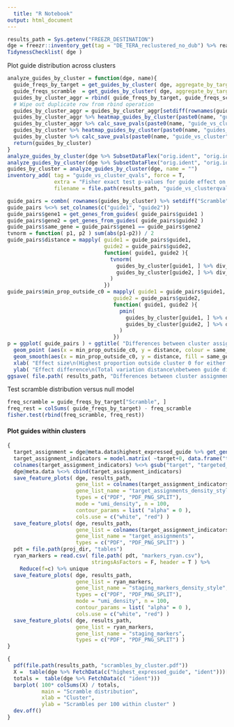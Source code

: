 ```yaml
---
  title: "R Notebook"
output: html_document
---
```

  
  
  
```r
results_path = Sys.getenv("FREEZR_DESTINATION")
dge = freezr::inventory_get(tag = "DE_TERA_reclustered_no_dub") %>% readRDS
TidynessChecklist( dge ) 
```

Plot guide distribution across clusters

```r
analyze_guides_by_cluster = function(dge, name){
  guide_freqs_by_target = get_guides_by_cluster( dge, aggregate_by_target = T, skip = GUIDES_BLACKLIST )
  guide_freqs_scramble  = get_guides_by_cluster( dge, aggregate_by_target = F, skip = c(GUIDES_TRT, GUIDES_BLACKLIST ) )
  guides_by_cluster_aggr = rbind( guide_freqs_by_target, guide_freqs_scramble )
  # Wipe out duplicate row from rbind operation
  guides_by_cluster_aggr = guides_by_cluster_aggr[setdiff(rownames(guides_by_cluster_aggr), "Scramble1"), ]
  guides_by_cluster_aggr %>% heatmap_guides_by_cluster(paste0(name, "guides_by_cluster_aggr.pdf"), desired_order = 0:3)
  guides_by_cluster_aggr %>% calc_save_pvals(paste0(name, "guide_vs_cluster_aggr")) -> x
  guides_by_cluster %>% heatmap_guides_by_cluster(paste0(name, "guides_by_cluster.pdf"), desired_order = 0:3) 
  guides_by_cluster %>% calc_save_pvals(paste0(name, "guide_vs_cluster"))
  return(guides_by_cluster)
}
analyze_guides_by_cluster(dge %>% SubsetDataFlex("orig.ident", "orig.ident %in% 'Terarep1'"), name = "Terarep1" )
analyze_guides_by_cluster(dge %>% SubsetDataFlex("orig.ident", "orig.ident %in% 'Terarep2'"), name = "Terarep2" )
guides_by_cluster = analyze_guides_by_cluster(dge, name = "")
inventory_add( tag = "guide_vs_cluster_qvals", force = T, 
               extra = "Fisher exact test p-values for guide effect on cluster assignment. Jointly FDR adjusted.",
               filename = file.path(results_path, "guide_vs_clusterqvals.tsv") )

guide_pairs = combn( rownames(guides_by_cluster) %>% setdiff("Scramble"), 2 ) %>% t %>% as.data.frame
guide_pairs %<>% set_colnames(c("guide1", "guide2"))
guide_pairs$gene1 = get_genes_from_guides( guide_pairs$guide1 )
guide_pairs$gene2 = get_genes_from_guides( guide_pairs$guide2 )
guide_pairs$same_gene = guide_pairs$gene1 == guide_pairs$gene2
tvnorm = function( p1, p2 ) sum(abs(p1-p2)) / 2
guide_pairs$distance = mapply( guide1 = guide_pairs$guide1, 
                               guide2 = guide_pairs$guide2, 
                               function( guide1, guide2 ){
                                 tvnorm(
                                   guides_by_cluster[guide1, ] %>% div_by_sum,
                                   guides_by_cluster[guide2, ] %>% div_by_sum
                                 )
                               }) 
guide_pairs$min_prop_outside_c0 = mapply( guide1 = guide_pairs$guide1, 
                                  guide2 = guide_pairs$guide2, 
                                  function( guide1, guide2 ){
                                    pmin(
                                      guides_by_cluster[guide1, ] %>% div_by_sum %>% extract2(1) %>% subtract(1, .),
                                      guides_by_cluster[guide2, ] %>% div_by_sum %>% extract2(1) %>% subtract(1, .)
                                    )
                                  }) 
p = ggplot( guide_pairs ) + ggtitle( "Differences between cluster assignments of guides" ) +
  geom_point (aes(x = min_prop_outside_c0, y = distance, colour = same_gene, alpha = same_gene)) + 
  geom_smooth(aes(x = min_prop_outside_c0, y = distance, fill = same_gene), colour = "black") + 
  xlab( "Effect size\n(Highest proportion outside cluster 0 for either guide)") + 
  ylab( "Effect difference\n(Total variation distance\nbetween guide distributions)")
ggsave( file.path( results_path, "Differences between cluster assignments.pdf"), p, width = 8, height = 4 )
```

Test scramble distribution versus null model

```r
freq_scramble = guide_freqs_by_target["Scramble", ]
freq_rest = colSums( guide_freqs_by_target) - freq_scramble
fisher.test(rbind(freq_scramble, freq_rest))
```

#### Plot guides within clusters

```r
{
  target_assignment = dge@meta.data$highest_expressed_guide %>% get_genes_from_guides()
  target_assignment_indicators = model.matrix( ~target+0, data.frame("target" = target_assignment))
  colnames(target_assignment_indicators) %<>% gsub("target", "targeted_locus__", .)
  dge@meta.data %<>% cbind(target_assignment_indicators)
  save_feature_plots( dge, results_path, 
                      gene_list = colnames(target_assignment_indicators), 
                      gene_list_name = "target_assignments_density_style", 
                      types = c("PDF", "PDF_PNG_SPLIT"),
                      mode = "umi_density", n = 100, 
                      contour_params = list( "alpha" = 0 ),
                      cols.use = c("white", "red") )
  save_feature_plots( dge, results_path, 
                      gene_list = colnames(target_assignment_indicators), 
                      gene_list_name = "target_assignments", 
                      types = c("PDF", "PDF_PNG_SPLIT") )
  pdt = file.path(proj_dir, "tables")
  ryan_markers = read.csv( file.path( pdt, "markers_ryan.csv"), 
                           stringsAsFactors = F, header = T ) %>%
    Reduce(f=c) %>% unique
  save_feature_plots( dge, results_path, 
                      gene_list = ryan_markers, 
                      gene_list_name = "staging_markers_density_style", 
                      types = c("PDF", "PDF_PNG_SPLIT"),
                      mode = "umi_density", n = 100,  
                      contour_params = list( "alpha" = 0 ),
                      cols.use = c("white", "red") )
  save_feature_plots( dge, results_path, 
                      gene_list = ryan_markers, 
                      gene_list_name = "staging_markers", 
                      types = c("PDF", "PDF_PNG_SPLIT") )
}
```


```r
{
  pdf(file.path(results_path, "scrambles_by_cluster.pdf"))
  X =  table(dge %>% FetchData(c("highest_expressed_guide", "ident")))[GUIDES_SCRAMBLE[-5], ]
  totals =  table(dge %>% FetchData(c( "ident")))
  barplot( 100* colSums(X) / totals,
           main = "Scramble distribution",
           xlab = "Cluster",
           ylab = "Scrambles per 100 within cluster" )
  dev.off()
}
```
